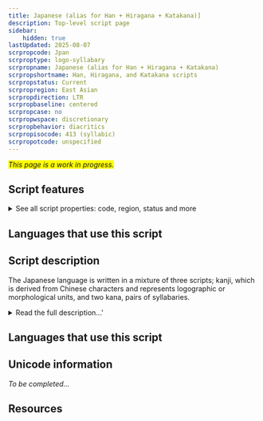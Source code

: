 ```yaml
---
title: Japanese (alias for Han + Hiragana + Katakana)]
description: Top-level script page
sidebar:
    hidden: true
lastUpdated: 2025-08-07
scrpropcode: Jpan
scrproptype: logo-syllabary
scrpropname: Japanese (alias for Han + Hiragana + Katakana)
scrpropshortname: Han, Hiragana, and Katakana scripts
scrpropstatus: Current
scrpropregion: East Asian
scrpropdirection: LTR
scrpropbaseline: centered
scrpropcase: no
scrpropwspace: discretionary
scrpropbehavior: diacritics
scrpropisocode: 413 (syllabic)
scrpropotcode: unspecified
---
```


<span style='background-color:yellow'>_This page is a work in progress._</span>


## Script features

<details>
<summary> See all script properties: code, region, status and more</summary>
<ScriptInfo />
</details>

## Languages that use this script

<WsList script='Jpan' wsMax='5' />

## Script description

The Japanese language is written in a mixture of three scripts; kanji, which is derived from Chinese characters and represents logographic or morphological units, and two kana, pairs of syllabaries.

<details><summary>Read the full description...'</summary>_Not yet available._</details>

## Languages that use this script

<WsList script='Jpan' wsMax='5' />

## Unicode information

_To be completed..._

## Resources

<ScriptResources detailSummary='seemore' />


